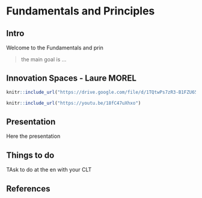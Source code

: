 # Fundamentals and Principles {#intro}

## Intro

Welcome to the Fundamentals and prin

> the main goal is ...

## Innovation Spaces - Laure MOREL

```r
knitr::include_url("https://drive.google.com/file/d/1TQtwPs7zR3-B1FZU65pzL8hvH3_p8sK7/preview")
```


```r
knitr::include_url("https://youtu.be/18fC47uXhxo")
```


## Presentation

Here the presentation

## Things to do

TAsk to do at the en with your CLT

## References
